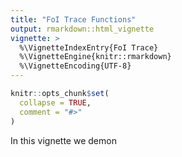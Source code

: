 ```yaml
---
title: "FoI Trace Functions"
output: rmarkdown::html_vignette
vignette: >
  %\VignetteIndexEntry{FoI Trace}
  %\VignetteEngine{knitr::rmarkdown}
  %\VignetteEncoding{UTF-8}
---
```


```r
knitr::opts_chunk$set(
  collapse = TRUE,
  comment = "#>"
)
```


In this vignette we demon
